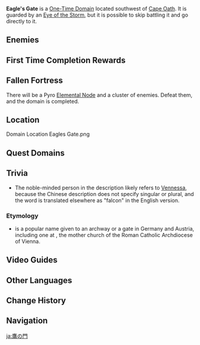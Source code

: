 {{Domain Infobox
|image        = Domain Eagles Gate.png
|type         = One-Time
|description  = Both the prideful eagles and noble souls favor transcendent heights apart from the secular world. In days past, those who despised mortal squabbles as the eagles do could find peace of mind in this place.
|region       = Mondstadt
|area         = Galesong Hill
|subarea      = Cape Oath
|requiredAR   = 21
|recLevel     = 35
|recElements  = Pyro, Electro
}}
'''Eagle's Gate''' is a [[One-Time Domain]] located southwest of [[Cape Oath]]. It is guarded by an [[Eye of the Storm]], but it is possible to skip battling it and go directly to it.

==Enemies==
{{Domain Enemies
|name1=Fallen Fortress
|target1=Defeat all enemies.
|enemies1=Pyro Hilichurl Shooter;Electro Hilichurl Shooter*2;Wooden Shieldwall Mitachurl;Blazing Axe Mitachurl
}}

==First Time Completion Rewards==
{{Card|Adventure EXP|500}}
{{Card|Mora|25,000}}
{{Card|Primogem|40}}
{{Card|Mondstadt Shrine of Depths Key|1}}
{{Card|Berserker's Timepiece|1|rarity=3|stars=1}}
{{Card|Hero's Wit|2}}
{{Card|Mystic Enhancement Ore|4}}
{{Card|Recipe: Cold Cut Platter|1}}

==Fallen Fortress==
There will be a Pyro [[Elemental Node]] and a cluster of enemies. Defeat them, and the domain is completed.

==Location==
<gallery>
Domain Location Eagles Gate.png
</gallery>

==Quest Domains==
{{Quest Domains}}

==Trivia==
* The noble-minded person in the description likely refers to [[Vennessa]], because the Chinese description does not specify singular or plural, and the word {{lang|''yīng''|zh={{wt|鷹|鹰}}|zh_tl={{w|Accipitridae}}/falcons}} is translated elsewhere as "falcon" in the English version.
===Etymology===
* {{lang|"Eagle's Gate"|de=Adlertor}} is a popular name given to an archway or a gate in Germany and Austria, including one at {{w|St. Stephen's Cathedral, Vienna|St. Stephen's Cathedral in Vienna}}, the mother church of the Roman Catholic Archdiocese of Vienna.

==Video Guides==
{{EVT
|video1   = https://youtu.be/iKgo41ythSM
|caption1 = Eagle's Gate Guide (2 Chests)
}}

==Other Languages==
{{Other Languages
|en      = Eagle's Gate
|zhs     = 鹰之门
|zhs_rm  = Yīng zhī Mén
|zht     = 鷹之門
|zht_rm  = Yīng zhī Mén
|zh_tl   = Eagle's Gate
|ja      = 鷹の門
|ja_rm   = Taka no Mon
|ja_tl   = Hawk's Gate
|ko      = 매의 문
|ko_rm   = Mae-ui Mun
|ko_tl   = Falcon's Door
|es      = Portal del Águila
|es_tl   = Eagle's Portal
|fr      = Porte du Faucon
|fr_tl   = Falcon's Gate
|ru      = Врата Орла
|ru_tl   = Eagle's Gate
|th      = ประตูแห่งอินทรี
|th_rm   = Pratu haeng Insi
|th_tl   = Gate of the Eagle
|vi      = Cửa Chim Ưng
|vi_tl   = Eagle's Door
|de      = Adlertor
|de_tl   = Eagle-Gate
|id      = Eagle's Gate
|pt      = Portão da Águia
|pt_tl   = Eagle's Gate
|tr      = Kartal Geçidi
|tr_tl   = 
|it      = Porta dell'Aquila
|it_tl   = 
}}

==Change History==
{{Change History|1.0}}

==Navigation==
{{Domain Navbox|Permanent}}

[[ja:鷹の門]]